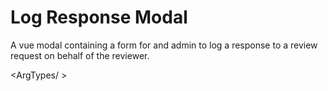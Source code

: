 

<Meta of={WorkflowLogResponseModalStories} />

# Log Response Modal

A vue modal containing a form for and admin to log a response to a review request on behalf of the reviewer.

<ArgTypes/ >
